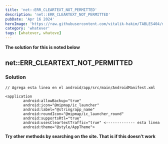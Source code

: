 ```yaml
---
title: 'net::ERR_CLEARTEXT_NOT_PERMITTED'
description: 'net::ERR_CLEARTEXT_NOT_PERMITTED'
pubDate: 'Apr 16 2024'
heroImage: 'https://raw.githubusercontent.com/vitalik-hakim/TABLES404/main/error_b/misc.png'
category: 'whatever'
tags: [whatever, whateve]
---
```


**The solution for this is noted below**

## net::ERR_CLEARTEXT_NOT_PERMITTED

### Solution

```whatever
// Agrega esta linea en el android/app/src/main/AndroidManifest.xml

<application
        android:allowBackup="true"
        android:icon="@mipmap/ic_launcher"
        android:label="@string/app_name"
        android:roundIcon="@mipmap/ic_launcher_round"
        android:supportsRtl="true"
        android:usesCleartextTraffic="true" <------------- esta linea
        android:theme="@style/AppTheme">
```

**Try other methods by searching on the site. That is if this doesn't work**
